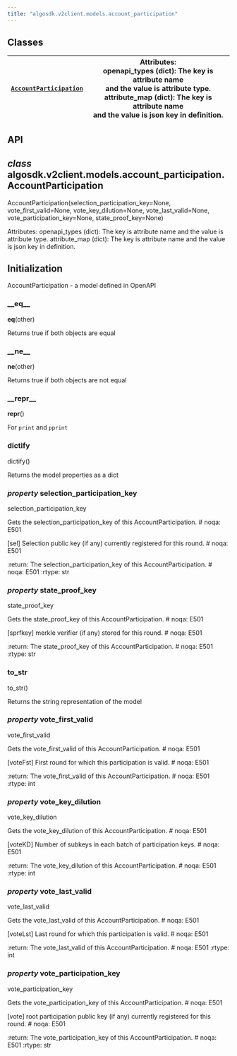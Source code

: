 ```yaml
---
title: "algosdk.v2client.models.account_participation"
---
```


<a id="module-algosdk.v2client.models.account_participation"></a>

<a id="algosdk-v2client-models-account-participation"></a>

<a id="module-contents"></a>

<a id="classes"></a>

## Classes

| [`AccountParticipation`](#algosdk.v2client.models.account_participation.AccountParticipation)   | Attributes:<br/>openapi_types (dict): The key is attribute name<br/>and the value is attribute type.<br/>attribute_map (dict): The key is attribute name<br/>and the value is json key in definition.   |
|-------------------------------------------------------------------------------------------------|---------------------------------------------------------------------------------------------------------------------------------------------------------------------------------------------------------|

<a id="api"></a>

## API

<a id="algosdk.v2client.models.account_participation.AccountParticipation"></a>

## *class* algosdk.v2client.models.account_participation.AccountParticipation

AccountParticipation(selection_participation_key=None, vote_first_valid=None, vote_key_dilution=None, vote_last_valid=None, vote_participation_key=None, state_proof_key=None)

Attributes:
openapi_types (dict): The key is attribute name
and the value is attribute type.
attribute_map (dict): The key is attribute name
and the value is json key in definition.

## Initialization

AccountParticipation - a model defined in OpenAPI

<a id="algosdk.v2client.models.account_participation.AccountParticipation.__eq__"></a>

### \_\_eq_\_

__eq__(other)

Returns true if both objects are equal

<a id="algosdk.v2client.models.account_participation.AccountParticipation.__ne__"></a>

### \_\_ne_\_

__ne__(other)

Returns true if both objects are not equal

<a id="algosdk.v2client.models.account_participation.AccountParticipation.__repr__"></a>

### \_\_repr_\_

__repr__()

For `print` and `pprint`

<a id="algosdk.v2client.models.account_participation.AccountParticipation.dictify"></a>

### dictify

dictify()

Returns the model properties as a dict

<a id="algosdk.v2client.models.account_participation.AccountParticipation.selection_participation_key"></a>

### *property* selection_participation_key

selection_participation_key

Gets the selection_participation_key of this AccountParticipation.  # noqa: E501

[sel] Selection public key (if any) currently registered for this round.  # noqa: E501

:return: The selection_participation_key of this AccountParticipation.  # noqa: E501
:rtype: str

<a id="algosdk.v2client.models.account_participation.AccountParticipation.state_proof_key"></a>

### *property* state_proof_key

state_proof_key

Gets the state_proof_key of this AccountParticipation.  # noqa: E501

[sprfkey] merkle verifier (if any) stored for this round.  # noqa: E501

:return: The state_proof_key of this AccountParticipation.  # noqa: E501
:rtype: str

<a id="algosdk.v2client.models.account_participation.AccountParticipation.to_str"></a>

### to_str

to_str()

Returns the string representation of the model

<a id="algosdk.v2client.models.account_participation.AccountParticipation.vote_first_valid"></a>

### *property* vote_first_valid

vote_first_valid

Gets the vote_first_valid of this AccountParticipation.  # noqa: E501

[voteFst] First round for which this participation is valid.  # noqa: E501

:return: The vote_first_valid of this AccountParticipation.  # noqa: E501
:rtype: int

<a id="algosdk.v2client.models.account_participation.AccountParticipation.vote_key_dilution"></a>

### *property* vote_key_dilution

vote_key_dilution

Gets the vote_key_dilution of this AccountParticipation.  # noqa: E501

[voteKD] Number of subkeys in each batch of participation keys.  # noqa: E501

:return: The vote_key_dilution of this AccountParticipation.  # noqa: E501
:rtype: int

<a id="algosdk.v2client.models.account_participation.AccountParticipation.vote_last_valid"></a>

### *property* vote_last_valid

vote_last_valid

Gets the vote_last_valid of this AccountParticipation.  # noqa: E501

[voteLst] Last round for which this participation is valid.  # noqa: E501

:return: The vote_last_valid of this AccountParticipation.  # noqa: E501
:rtype: int

<a id="algosdk.v2client.models.account_participation.AccountParticipation.vote_participation_key"></a>

### *property* vote_participation_key

vote_participation_key

Gets the vote_participation_key of this AccountParticipation.  # noqa: E501

[vote] root participation public key (if any) currently registered for this round.  # noqa: E501

:return: The vote_participation_key of this AccountParticipation.  # noqa: E501
:rtype: str
